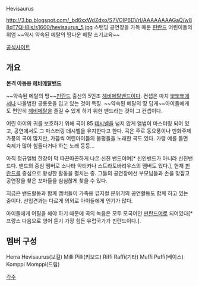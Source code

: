 Hevisaurus

http://3.bp.blogspot.com/_bd6xxWdZdxo/S7VOIP6DVrI/AAAAAAAAGaQ/w88qT7QH8is/s1600/hevisaurus_5.jpg
스탠딩 공연장을 가득 매운 [[핀란드]] 어린이들의 위엄
~~역시 약속된 메탈의 땅다운 메탈 조기교육~~ 

[http://www.hevisaurus.com/ 공식사이트]
== 개요 ==
'''본격 아동용 [[헤비메탈]][[밴드]]'''

~~약속된 메탈의 땅~~[[핀란드]] 출신의 5인조 [[헤비메탈]]밴드이다. 컨셉은 마치 [[뽀뽀뽀]]에서나 나올법한 공룡옷을 입고 있는 것이 특징. ~~약속된 메탈의 땅 답게~~아이들에게도 편안히 [[헤비메탈]]을 즐길 수 있게 하기 위한 밴드라는 것이 그 컨셉이다.

어린 아이의 귀를 보호하기 위해 곡이 85 [[데시벨]]을 넘지 않게 앨범이 마스터링 되어 있고, 공연에서도 그 마스터링 데시벨을 유지한다고 한다.
곡은 주로 동요풍이나 만화주제가풍의 곡이 많지만, 가끔씩 어린아이들의 불평들을 노래한 곡도 있다. 가령 예를 들면 숙제가 많아 힘들다거나 하는 노래 등등...

아직 정규앨범 한장이 막 따끈따끈하게 나온 신진 밴드이며[* 신인밴드가 아니라 신진밴드다. 밴드의 중심 멤버로 소나타 악티카나 스트라토바리우스의 멤버도 있다.], 현재 [[핀란드]]를 중심으로 왕성한 활동을 펼치는 중. 그들의 공연장에선 부모님들과 손을 맞잡고 공연장을 찾은 꼬마들을 심심찮게 찾을 수 있다.

지금은 밴드활동과 함께 멤버들이 가족용 뮤지컬 분위기의 공연활동도 함께 하고 있는 중이다. 선입견과는 다르게 의외로 아이들에게 인기가 많다.

아이들에게 어필을 해야 하기 때문에 곡의 녹음은 모두 모국어인 [[핀란드]]어로 되어있다[* 프랑스 다음으로 영어 듣기 가장 힘든 유럽국가가 핀란드이다.].

{{{#!html
<iframe width="640" height="360" src="http://www.youtube.com/embed/vWSc0uwrxYg" frameborder="0" allowfullscreen></iframe>
}}}

== 멤버 구성 ==
Herra Hevisaurus(보컬)
Milli Pilli(키보드)
Riffi Raffi(기타)
Muffi Puffi(베이스)
Komppi Momppi(드럼)

[[각주]]
